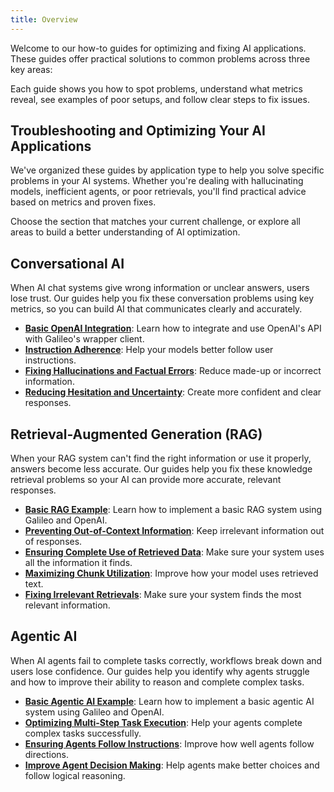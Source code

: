 ```yaml
---
title: Overview
---
```


Welcome to our how-to guides for optimizing and fixing AI applications. These guides offer practical solutions to common problems across three key areas:

Each guide shows you how to spot problems, understand what metrics reveal, see examples of poor setups, and follow clear steps to fix issues.

## Troubleshooting and Optimizing Your AI Applications

We've organized these guides by application type to help you solve specific problems in your AI systems. Whether you're dealing with hallucinating models, inefficient agents, or poor retrievals, you'll find practical advice based on metrics and proven fixes.

Choose the section that matches your current challenge, or explore all areas to build a better understanding of AI optimization.

## Conversational AI

When AI chat systems give wrong information or unclear answers, users lose trust. Our guides help you fix these conversation problems using key metrics, so you can build AI that communicates clearly and accurately.

- **[Basic OpenAI Integration](/how-to-guides/conversational-ai/basic-example)**: Learn how to integrate and use OpenAI's API with Galileo's wrapper client.
- **[Instruction Adherence](/how-to-guides/conversational-ai/instruction-adherence)**: Help your models better follow user instructions.
- **[Fixing Hallucinations and Factual Errors](/how-to-guides/conversational-ai/fixing-hallucinations-and-facutal-erros)**: Reduce made-up or incorrect information.
- **[Reducing Hesitation and Uncertainty](/how-to-guides/conversational-ai/reducing-hesitation-and-uncertainty)**: Create more confident and clear responses.

## Retrieval-Augmented Generation (RAG)

When your RAG system can't find the right information or use it properly, answers become less accurate. Our guides help you fix these knowledge retrieval problems so your AI can provide more accurate, relevant responses.

- **[Basic RAG Example](/how-to-guides/rag/basic-example)**: Learn how to implement a basic RAG system using Galileo and OpenAI.
- **[Preventing Out-of-Context Information](/how-to-guides/rag/preventing-out-of-context-information)**: Keep irrelevant information out of responses.
- **[Ensuring Complete Use of Retrieved Data](/how-to-guides/rag/ensuring-complete-use-of-retrieved-data)**: Make sure your system uses all the information it finds.
- **[Maximizing Chunk Utilization](/how-to-guides/rag/maximizing-chunk-utilization)**: Improve how your model uses retrieved text.
- **[Fixing Irrelevant Retrievals](/how-to-guides/rag/fixing-irrelevant-retrievals)**: Make sure your system finds the most relevant information.

## Agentic AI

When AI agents fail to complete tasks correctly, workflows break down and users lose confidence. Our guides help you identify why agents struggle and how to improve their ability to reason and complete complex tasks.

- **[Basic Agentic AI Example](/how-to-guides/agentic-ai/basic-example)**: Learn how to implement a basic agentic AI system using Galileo and OpenAI.
- **[Optimizing Multi-Step Task Execution](/how-to-guides/agentic-ai/optimizing-multi-step-task-execution)**: Help your agents complete complex tasks successfully.
- **[Ensuring Agents Follow Instructions](/how-to-guides/agentic-ai/ensuring-agents-follow-instructions)**: Improve how well agents follow directions.
- **[Improve Agent Decision Making](/how-to-guides/agentic-ai/improve-agent-decision-making)**: Help agents make better choices and follow logical reasoning.


